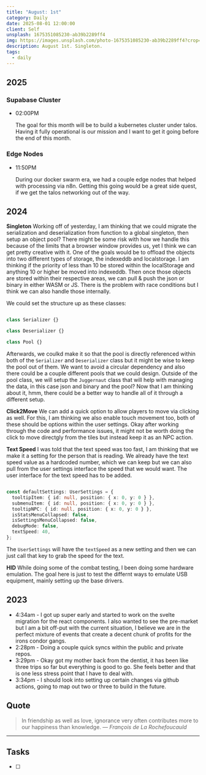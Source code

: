 ```yaml
---
title: "August: 1st"
category: Daily
date: 2025-08-01 12:00:00
client: Self
unsplash: 1675351085230-ab39b2289ff4
img: https://images.unsplash.com/photo-1675351085230-ab39b2289ff4?crop=entropy&cs=srgb&fm=jpg&ixid=MnwzNjM5Nzd8MHwxfHJhbmRvbXx8fHx8fHx8fDE2ODE3NDg2ODY&ixlib=rb-4.0.3&q=85
description: August 1st. Singleton.
tags:
  - daily
---
```


## 2025

### Supabase Cluster

-   02:00PM

    The goal for this month will be to build a kubernetes cluster under talos.
    Having it fully operational is our mission and I want to get it going before the end of this month.

### Edge Nodes

-   11:50PM

    During our docker swarm era, we had a couple edge nodes that helped with processing via n8n.
    Getting this going would be a great side quest, if we get the talos networking out of the way.

## 2024

**Singleton**
Working off of yesterday, I am thinking that we could migrate the serialization and deserialization from function to a global singleton, then setup an object pool?
There might be some risk with how we handle this because of the limits that a browser window provides us, yet I think we can get pretty creative with it.
One of the goals would be to offload the objects into two different types of storage, the indexeddb and localstorage.
I am thinking if the priority of less than 10 be stored within the localStorage and anything 10 or higher be moved into indexeddb.
Then once those objects are stored within their respective areas, we can pull & push the json or binary in either WASM or JS.
There is the problem with race conditions but I think we can also handle those internally. 

We could set the structure up as these classes:

```ts

class Serializer {}

class Deserializer {}

class Pool {}

```

Afterwards, we coulkd make it so that the pool is directly referenced within both of the `Serializer` and `Deserializer` class but it might be wise to keep the pool out of them.
We want to avoid a circular dependency and also there could be a couple different pools that we could design.
Outside of the pool class, we will setup the `Juggernaut` class that will help with managing the data, in this case json and binary and the pool?
Now that I am thinking about it, hmm, there could be a better way to handle all of it through a different setup.

**Click2Move**
We can add a quick option to allow players to move via clicking as well.
For this, I am thinking we also enable touch movement too, both of these should be options within the user settings.
Okay after working through the code and performance issues, it might not be worth doing the click to move directgly from the tiles but instead keep it as an NPC action.

**Text Speed**
I was told that the text speed was too fast, I am thinking that we make it a setting for the person that is reading.
We already have the text speed value as a hardcoded number, which we can keep but we can also pull from the user settings interface the speed that we would want.
The user interface for the text speed has to be added.

```ts

const defaultSettings: UserSettings = {
  tooltipItem: { id: null, position: { x: 0, y: 0 } },
  submenuItem: { id: null, position: { x: 0, y: 0 } },
  tooltipNPC: { id: null, position: { x: 0, y: 0 } },
  isStatsMenuCollapsed: false,
  isSettingsMenuCollapsed: false,
  debugMode: false,
  textSpeed: 40,
};

```

The `UserSettings` will have the `textSpeed` as a new setting and then we can just call that key to grab the speed for the text.



**HID**
While doing some of the combat testing, I been doing some hardware emulation.
The goal here is just to test the differnt ways to emulate USB equipment, mainly setting up the base drivers.


## 2023
- 4:34am - I got up super early and started to work on the svelte migration for the react components. I also wanted to see the pre-market but I am a bit off-put with the current situation, I believe we are in the perfect mixture of events that create a decent chunk of profits for the irons condor gangs.
- 2:28pm - Doing a couple quick syncs within the public and private repos. 
- 3:29pm - Okay got my mother back from the dentist, it has been like three trips so far but everything is good to go. She feels better and that is one less stress point that I have to deal with.
- 3:34pm - I should look into setting up certain changes via github actions, going to map out two or three to build in the future.

## Quote

> In friendship as well as love, ignorance very often contributes more to our happiness than knowledge.
> — <cite>François de La Rochefoucauld</cite>

---

## Tasks

- [ ]